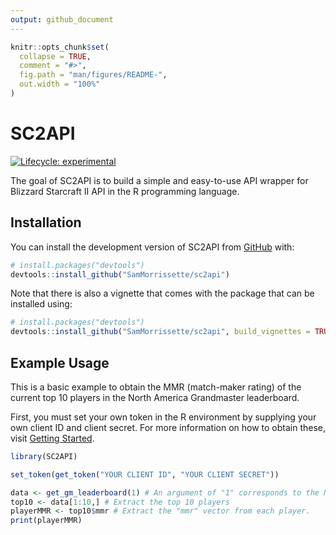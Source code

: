 ```yaml
---
output: github_document
---
```


<!-- README.md is generated from README.Rmd. Please edit that file -->

```r
knitr::opts_chunk$set(
  collapse = TRUE,
  comment = "#>",
  fig.path = "man/figures/README-",
  out.width = "100%"
)
```

# SC2API

<!-- badges: start -->
[![Lifecycle: experimental](https://img.shields.io/badge/lifecycle-experimental-orange.svg)](https://www.tidyverse.org/lifecycle/#experimental)
<!-- badges: end -->

The goal of SC2API is to build a simple and easy-to-use API wrapper for Blizzard Starcraft II API in the R programming language.

## Installation
You can install the development version of SC2API from [GitHub](https://github.com/) with:

``` r
# install.packages("devtools")
devtools::install_github("SamMorrissette/sc2api")
```

Note that there is also a vignette that comes with the package that can be installed using: 

``` r
# install.packages("devtools")
devtools::install_github("SamMorrissette/sc2api", build_vignettes = TRUE, dependencies = TRUE)
```
## Example Usage

This is a basic example to obtain the MMR (match-maker rating) of the current top 10 players in the North America Grandmaster leaderboard.

First, you must set your own token in the R environment by supplying your own client ID and client secret. For more information on how to obtain these, visit [Getting Started](https://develop.battle.net/documentation/guides/getting-started).

```r
library(SC2API)
```

```r
set_token(get_token("YOUR CLIENT ID", "YOUR CLIENT SECRET"))
```

```r
data <- get_gm_leaderboard(1) # An argument of "1" corresponds to the North American ladder.
top10 <- data[1:10,] # Extract the top 10 players
playerMMR <- top10$mmr # Extract the "mmr" vector from each player. 
print(playerMMR)
```


